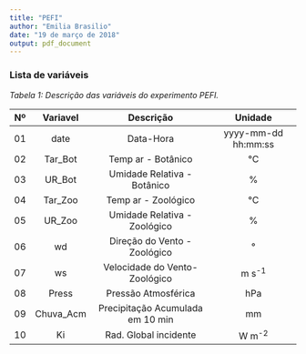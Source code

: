 ```yaml
---
title: "PEFI"
author: "Emilia Brasilio"
date: "19 de março de 2018"
output: pdf_document
---
```


### Lista de variáveis 

*Tabela 1: Descrição das variáveis do experimento PEFI.*

| Nº | Variavel | Descrição                     | Unidade             |
|----|:--------:|:-----------------------------:|:-------------------:|
| 01 | date     | Data-Hora                     | yyyy-mm-dd hh:mm:ss |
| 02 | Tar_Bot  | Temp ar - Botânico            | °C                  |
| 03 | UR_Bot   | Umidade Relativa - Botânico   | %                   |
| 04 | Tar_Zoo  | Temp ar - Zoológico           | °C                  |
| 05 | UR_Zoo   | Umidade Relativa - Zoológico  | %                   |   
| 06 | wd       | Direção do Vento - Zoológico  | °                   |
| 07 | ws       | Velocidade do Vento- Zoológico| m s^-1^            |
| 08 | Press    | Pressão Atmosférica           | hPa                 |
| 09 |Chuva_Acm |Precipitação Acumulada em 10 min| mm                 |
| 10 | Ki       | Rad. Global incidente         | W m^-2^             |





